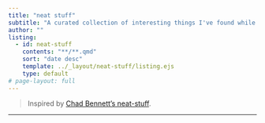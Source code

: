 ```yaml
---
title: "neat stuff"
subtitle: "A curated collection of interesting things I've found while wandering the web"
author: ""
listing:
  - id: neat-stuff
    contents: "**/**.qmd"
    sort: "date desc"
    template: ../_layout/neat-stuff/listing.ejs
    type: default
# page-layout: full
---
```


> Inspired by [Chad Bennett's neat-stuff](https://chad-bennett.github.io/neat-stuff/). 

---

::: {#neat-stuff}
:::
